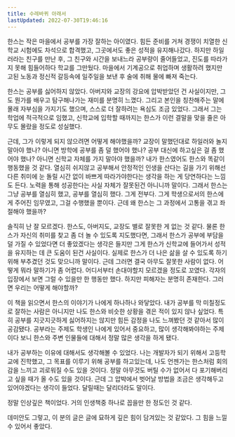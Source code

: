 ```yaml
---
title: 수레바퀴 아래서
lastUpdated: 2022-07-30T19:46:16
---
```



<Bookmark
    image="https://shopping-phinf.pstatic.net/main_3247418/32474189629.20230117163659.jpg"
    url="https://search.shopping.naver.com/book/catalog/32474189629"
    description="고루하고 위선적인 권위에 맞서 싸우는 소년의 이야기! 재능이 풍부한 한스 기벤라트와 헤세 자신의 모습이 담겨있는 하일러 두 소년의 이야기를 담고 있다. ‘수레바퀴 아래서’라는 비유적 표현에서 우리는 한 개인의 내면과는 상관없이 강압적으로 돌아가는 물리적 세계의 톱니에 짓눌린 여린 영혼을 떠올릴 수 있다."
/>

한스는 작은 마을에서 공부를 가장 잘하는 아이였다. 힘든 준비를 거쳐 경쟁이 치열한 신학교 시험에도 차석으로 합격했고, 그곳에서도 좋은 성적을 유지해나갔다. 하지만 하일러라는 친구를 만난 후, 그 친구와 시간을 보내느라 공부량이 줄어들었고, 진도를 따라가지 못해 힘들어하다 학교를 그만뒀다. 마을에서 기계공으로 취업하며 생활하려 했지만 고된 노동과 정신적 갈등속에 일주일을 보낸 후 술에 취해 물에 빠져 죽는다.

한스는 공부를 싫어하지 않았다. 아버지와 교장의 강요에 압박받았던 건 사실이지만, 그도 뭔가를 배우고 탐구해나가는 재미를 분명히 느꼈다. 그리고 본인을 칭찬해주는 말에 몰래 자부심을 가지기도 했으며, 스스로 더 잘하려는 욕심도 조금 있었다. 그래서 그는 학업에 적극적으로 임했고, 신학교에 입학할 때까지는 한스가 이런 결말을 맞을 줄은 아무도 몰랐을 정도로 성실했다.

근데, 그가 이렇게 되지 않으려면 어떻게 해야했을까? 교장이 말했던대로 하일러와 놀지 말아야 했나? 아니면 방학에 공부를 좀 덜 했어야 했나? 공부 대신에 하고싶은 걸 좀 했어야 했나? 아니면 신학교 자체를 가지 말아야 했을까? 내가 한스였어도 한스와 똑같이 행동했을 것 같다. 열심히 쉬지않고 공부해서 안정적인 인생을 산다는 길을 가기 위해선 다른 취미에 눈 돌릴 시간 없이 바쁘게 따라가야한다는 생각을 하는 게 당연하다는 느낌도 든다. 노력을 통해 성공한다는 사실 자체가 잘못된건 아니니까 말이다. 그래서 한스는 그냥 공부를 열심히 했고, 공부를 열심히 했다. 그게 전부다. 그게 학생으로서의 한스에게 주어진 임무였고, 그걸 수행했을 뿐이다. 근데 왜 한스는 그 과정에서 고통을 겪고 좌절해야 했을까?

솔직히 난 잘 모르겠다. 한스도, 아버지도, 교장도 별로 잘못한 게 없는 것 같다. 물론 한스가 자신의 취미를 찾고 좀 더 놀 수 있도록 지도했다면, 그래서 한스가 공부에 부담을 덜 가질 수 있었다면 더 좋았겠다는 생각은 들지만 그게 한스가 신학교에 들어가서 성적을 유지하는 데 큰 도움이 된건 사실이다. 실제로 한스가 더 나은 삶을 살 수 있도록 하기 위해 부추겼던 것도 맞으니까 말이다. 근데 그러면 결국 아무도 잘못한 사람이 없다. 어떻게 뭐라 말하기가 좀 어렵다. 어디서부터 손대야할지 모르겠을 정도로 꼬였다. 각자의 입장에서 보면 그럴 수 있을만 한 행동만 했다. 하지만 피해자는 분명히 존재한다. 그러면 우리는 어떻게 해야할까?

이 책을 읽으면서 한스의 이야기가 나에게 하나하나 와닿았다. 내가 공부를 막 미칠정도로 잘하는 사람은 아니지만 나도 한스와 비슷한 상황을 겪은 적이 있지 않나 싶었다. 특히 공부를 지긋지긋하게 싫어하지는 않지만 힘든 감정을 나도 느껴봤던 것 같아서 많이 공감됐다. 공부라는 주제도 학생인 나에게 있어서 중요하고, 많이 생각해봐야하는 주제이다 보니 한스와 주변 인물들에 대해서 정말 많은 생각을 하게 됐다.

내가 공부하는 이유에 대해서도 생각해볼 수 있었다. 나는 개발자가 되기 위해서 고등학교에 진학했고, 그 목표를 이루기 위해 공부를 하고있는데, 나도 언젠가는 한스처럼 회의감을 느끼고 괴로워질 수도 있을 것이다. 정말 아무것도 버틸 수가 없어서 다 포기해버리고 싶을 때가 올 수도 있을 것이다. 근데 그 압박에서 벗어날 방법을 조금은 생각해두고 있어야겠다는 생각이 들었다. 달릴때는 달리더라도 말이다.

정말 인상깊은 책이었다. 거의 인생책중 하나로 꼽을만 한 정도인 것 같다.

데미안도 그렇고, 이 분의 글은 글에 묘하게 깊은 힘이 담겨있는 것 같았다. 그 힘을 느낄 수 있어서 좋았다.  